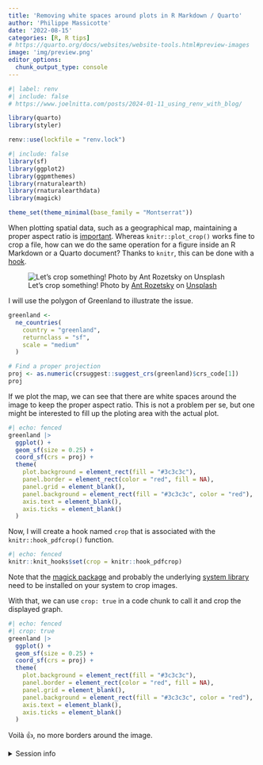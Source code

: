 ```yaml
---
title: 'Removing white spaces around plots in R Markdown / Quarto'
author: 'Philippe Massicotte'
date: '2022-08-15'
categories: [R, R tips]
# https://quarto.org/docs/websites/website-tools.html#preview-images
image: 'img/preview.png'
editor_options:
  chunk_output_type: console
---
```


```r
#| label: renv
#| include: false
# https://www.joelnitta.com/posts/2024-01-11_using_renv_with_blog/

library(quarto)
library(styler)

renv::use(lockfile = "renv.lock")
```

```r
#| include: false
library(sf)
library(ggplot2)
library(ggpmthemes)
library(rnaturalearth)
library(rnaturalearthdata)
library(magick)

theme_set(theme_minimal(base_family = "Montserrat"))
```

When plotting spatial data, such as a geographical map, maintaining a proper aspect ratio is [important](https://www.pmassicotte.com/posts/2019-12-20-removing-borders-around-ggplot2-graphs/). Whereas `knitr::plot_crop()` works fine to crop a file, how can we do the same operation for a figure inside an R Markdown or a Quarto document? Thanks to `knitr`, this can be done with a [hook](https://yihui.org/knitr/hooks/).

![Let's crop something! Photo by <a href="https://unsplash.com/@rozetsky?utm_source=unsplash&utm_medium=referral&utm_content=creditCopyText">Ant Rozetsky</a> on <a href="https://unsplash.com/s/photos/crop?utm_source=unsplash&utm_medium=referral&utm_content=creditCopyText">Unsplash</a>](img/preview.png){fig-alt="Close up on a grain field" fig-align="center"}

I will use the polygon of Greenland to illustrate the issue.

```r
greenland <-
  ne_countries(
    country = "greenland",
    returnclass = "sf",
    scale = "medium"
  )

# Find a proper projection
proj <- as.numeric(crsuggest::suggest_crs(greenland)$crs_code[1])
proj
```

If we plot the map, we can see that there are white spaces around the image to keep the proper aspect ratio. This is not a problem per se, but one might be interested to fill up the ploting area with the actual plot.

```r
#| echo: fenced
greenland |>
  ggplot() +
  geom_sf(size = 0.25) +
  coord_sf(crs = proj) +
  theme(
    plot.background = element_rect(fill = "#3c3c3c"),
    panel.border = element_rect(color = "red", fill = NA),
    panel.grid = element_blank(),
    panel.background = element_rect(fill = "#3c3c3c", color = "red"),
    axis.text = element_blank(),
    axis.ticks = element_blank()
  )
```

Now, I will create a hook named `crop` that is associated with the `knitr::hook_pdfcrop()` function.

```r
#| echo: fenced
knitr::knit_hooks$set(crop = knitr::hook_pdfcrop)
```

::: callout-note
Note that the [magick package](https://github.com/ropensci/magick/) and probably the underlying [system library](https://imagemagick.org/) need to be installed on your system to crop images.
:::

With that, we can use `crop: true` in a code chunk to call it and crop the displayed graph.

```r
#| echo: fenced
#| crop: true
greenland |>
  ggplot() +
  geom_sf(size = 0.25) +
  coord_sf(crs = proj) +
  theme(
    plot.background = element_rect(fill = "#3c3c3c"),
    panel.border = element_rect(color = "red", fill = NA),
    panel.grid = element_blank(),
    panel.background = element_rect(fill = "#3c3c3c", color = "red"),
    axis.text = element_blank(),
    axis.ticks = element_blank()
  )
```

Voilà 👍, no more borders around the image.

<details>

<summary>Session info</summary>

```r
## Reproducibility info
options(width = 120)
devtools::session_info()
```

</details>
